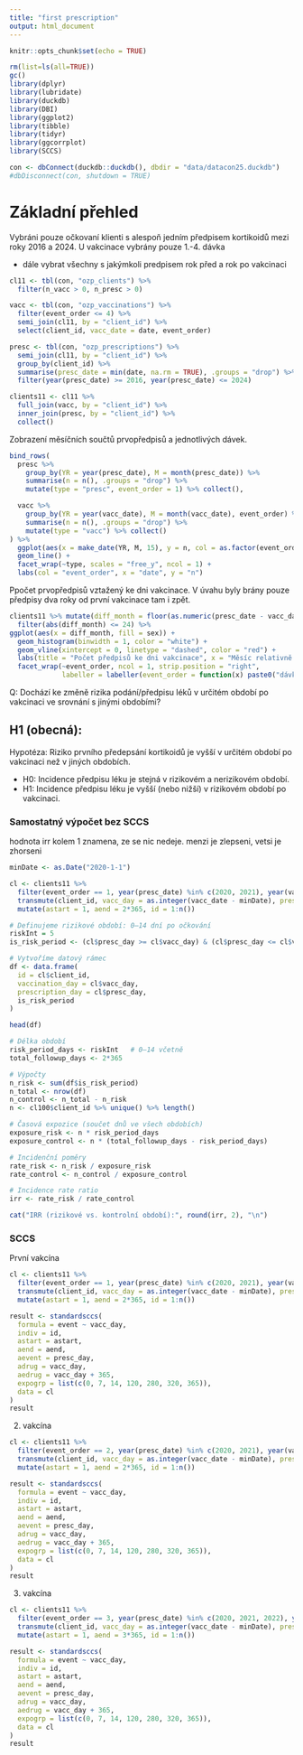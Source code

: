 ```yaml
---
title: "first prescription"
output: html_document
---
```


```r
knitr::opts_chunk$set(echo = TRUE)
```

```r
rm(list=ls(all=TRUE))
gc()
library(dplyr)
library(lubridate)
library(duckdb)
library(DBI)
library(ggplot2)
library(tibble)
library(tidyr)
library(ggcorrplot)
library(SCCS)

con <- dbConnect(duckdb::duckdb(), dbdir = "data/datacon25.duckdb")
#dbDisconnect(con, shutdown = TRUE)
```

# Základní přehled

Vybráni pouze očkovaní klienti s alespoň jedním předpisem kortikoidů mezi roky 2016 a 2024. U vakcinace vybrány pouze 1.-4. dávka

- dále vybrat všechny s jakýmkoli predpisem rok před a rok po vakcinaci

```r
cl11 <- tbl(con, "ozp_clients") %>% 
  filter(n_vacc > 0, n_presc > 0)

vacc <- tbl(con, "ozp_vaccinations") %>% 
  filter(event_order <= 4) %>% 
  semi_join(cl11, by = "client_id") %>% 
  select(client_id, vacc_date = date, event_order)

presc <- tbl(con, "ozp_prescriptions") %>% 
  semi_join(cl11, by = "client_id") %>% 
  group_by(client_id) %>% 
  summarise(presc_date = min(date, na.rm = TRUE), .groups = "drop") %>% 
  filter(year(presc_date) >= 2016, year(presc_date) <= 2024)

clients11 <- cl11 %>% 
  full_join(vacc, by = "client_id") %>% 
  inner_join(presc, by = "client_id") %>% 
  collect()

```

Zobrazení měsíčních součtů prvopředpisů a jednotlivých dávek.


```r
bind_rows(
  presc %>%
    group_by(YR = year(presc_date), M = month(presc_date)) %>%
    summarise(n = n(), .groups = "drop") %>%
    mutate(type = "presc", event_order = 1) %>% collect(),

  vacc %>%
    group_by(YR = year(vacc_date), M = month(vacc_date), event_order) %>%
    summarise(n = n(), .groups = "drop") %>%
    mutate(type = "vacc") %>% collect()
) %>%
  ggplot(aes(x = make_date(YR, M, 15), y = n, col = as.factor(event_order))) +
  geom_line() +
  facet_wrap(~type, scales = "free_y", ncol = 1) +
  labs(col = "event_order", x = "date", y = "n")
```

Ppočet prvopředpisů vztažený ke dni vakcinace. V úvahu byly brány pouze předpisy dva roky od první vakcinace tam i zpět.

```r
clients11 %>% mutate(diff_month = floor(as.numeric(presc_date - vacc_date)/30)) %>% 
  filter(abs(diff_month) <= 24) %>% 
ggplot(aes(x = diff_month, fill = sex)) +
  geom_histogram(binwidth = 1, color = "white") +
  geom_vline(xintercept = 0, linetype = "dashed", color = "red") +
  labs(title = "Počet předpisů ke dni vakcinace", x = "Měsíc relativně k vakcinaci", y = "Počet předpisů") + 
  facet_wrap(~event_order, ncol = 1, strip.position = "right",
             labeller = labeller(event_order = function(x) paste0("dávka: ", x)))
```

Q: Dochází ke změně rizika podání/předpisu léků v určitém období po vakcinaci ve srovnání s jinými obdobími?

## H1 (obecná):

Hypotéza: Riziko prvního předepsání kortikoidů je vyšší v určitém období po vakcinaci než v jiných obdobích.

* H0: Incidence předpisu léku je stejná v rizikovém a nerizikovém období.
* H1: Incidence předpisu léku je vyšší (nebo nižší) v rizikovém období po vakcinaci.

### Samostatný výpočet bez SCCS

hodnota irr kolem 1 znamena, ze se nic nedeje. menzi je zlepseni, vetsi je zhorseni

```r
minDate <- as.Date("2020-1-1")

cl <- clients11 %>% 
  filter(event_order == 1, year(presc_date) %in% c(2020, 2021), year(vacc_date) %in% c(2021)) %>% 
  transmute(client_id, vacc_day = as.integer(vacc_date - minDate), presc_day = as.integer(presc_date - minDate), age, sex) %>% 
  mutate(astart = 1, aend = 2*365, id = 1:n())

# Definujeme rizikové období: 0–14 dní po očkování
riskInt = 5
is_risk_period <- (cl$presc_day >= cl$vacc_day) & (cl$presc_day <= cl$vacc_day + riskInt)

# Vytvoříme datový rámec
df <- data.frame(
  id = cl$client_id,
  vaccination_day = cl$vacc_day,
  prescription_day = cl$presc_day,
  is_risk_period
)

head(df)

# Délka období
risk_period_days <- riskInt   # 0–14 včetně
total_followup_days <- 2*365

# Výpočty
n_risk <- sum(df$is_risk_period)
n_total <- nrow(df)
n_control <- n_total - n_risk
n <- cl100$client_id %>% unique() %>% length()

# Časová expozice (součet dnů ve všech obdobích)
exposure_risk <- n * risk_period_days
exposure_control <- n * (total_followup_days - risk_period_days)

# Incidenční poměry
rate_risk <- n_risk / exposure_risk
rate_control <- n_control / exposure_control

# Incidence rate ratio
irr <- rate_risk / rate_control

cat("IRR (rizikové vs. kontrolní období):", round(irr, 2), "\n")
```

### SCCS

První vakcína

```r
cl <- clients11 %>% 
  filter(event_order == 1, year(presc_date) %in% c(2020, 2021), year(vacc_date) %in% c(2021)) %>% 
  transmute(client_id, vacc_day = as.integer(vacc_date - minDate), presc_day = as.integer(presc_date - minDate), age, sex) %>% 
  mutate(astart = 1, aend = 2*365, id = 1:n())

result <- standardsccs(
  formula = event ~ vacc_day,
  indiv = id,
  astart = astart,
  aend = aend,
  aevent = presc_day,
  adrug = vacc_day,
  aedrug = vacc_day + 365,
  expogrp = list(c(0, 7, 14, 120, 280, 320, 365)),
  data = cl
)
result
```

2. vakcína 

```r
cl <- clients11 %>% 
  filter(event_order == 2, year(presc_date) %in% c(2020, 2021), year(vacc_date) %in% c(2021)) %>% 
  transmute(client_id, vacc_day = as.integer(vacc_date - minDate), presc_day = as.integer(presc_date - minDate), age, sex) %>% 
  mutate(astart = 1, aend = 2*365, id = 1:n())

result <- standardsccs(
  formula = event ~ vacc_day,
  indiv = id,
  astart = astart,
  aend = aend,
  aevent = presc_day,
  adrug = vacc_day,
  aedrug = vacc_day + 365,
  expogrp = list(c(0, 7, 14, 120, 280, 320, 365)),
  data = cl
)
result
```

3. vakcína 

```r
cl <- clients11 %>% 
  filter(event_order == 3, year(presc_date) %in% c(2020, 2021, 2022), year(vacc_date) %in% c(2021, 2022)) %>% 
  transmute(client_id, vacc_day = as.integer(vacc_date - minDate), presc_day = as.integer(presc_date - minDate), age, sex) %>% 
  mutate(astart = 1, aend = 3*365, id = 1:n())

result <- standardsccs(
  formula = event ~ vacc_day,
  indiv = id,
  astart = astart,
  aend = aend,
  aevent = presc_day,
  adrug = vacc_day,
  aedrug = vacc_day + 365,
  expogrp = list(c(0, 7, 14, 120, 280, 320, 365)),
  data = cl
)
result
```